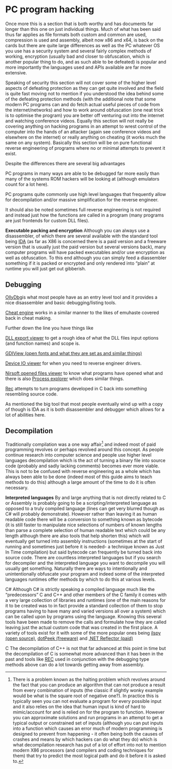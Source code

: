 # PC program hacking

Once more this is a section that is both worthy and has documents far longer than this one on just individual things. Much of what has been said thus far applies as file formats both custom and common are used, compression is used and assembly, albeit now x86 and x64, is back on the cards but there are quite large differences as well as the PC whatever OS you use has a security system and several fairly complex methods of working, encryption (usually bad and closer to obfuscation, which is another popular thing to do, and as such able to be defeated) is popular and more importantly the languages used and APIs available are far more extensive.

Speaking of security this section will not cover some of the higher level aspects of defeating protection as they can get quite involved and the field is quite fast moving not to mention if you understood the idea behind some of the defeating protection methods (with the additional note that some modern PC programs can and do fetch actual useful pieces of code from the internet/networks) and how to work around obfuscation (one neat trick is to optimise the program) you are better off venturing out into the internet and watching conference videos. Equally this section will not really be covering anything on hacking programs in an attempt to wrest control of the computer into the hands of an attacker (again see conference videos and elsewhere on the internet) or really anything on cheating (it works much the same on any system). Basically this section will be on pure functional reverse engineering of programs where no or minimal attempts to prevent it exist.

Despite the differences there are several big advantages

PC programs in many ways are able to be debugged far more easily than many of the systems ROM hackers will be looking at (although emulators count for a lot here).

PC programs quite commonly use high level languages that frequently allow for decompilation and/or massive simplification for the reverse engineer.

It should also be noted sometimes full reverse engineering is not required and instead just how the functions are called in a program (many programs are just frontends for custom DLL files).

**Executable packing and encryption** Although you can always use a disassembler, of which there are several available with the standard tool being [IDA](http://www.hex-rays.com/products/ida/index.shtml) (as far as X86 is concerned there is a paid version and a freeware version that is usually just the paid version but several versions back), many computer programs will have packed executables and/or use encryption as well as obfuscation. To this end although you can simply feed a diassembler something if it is packed or encrypted and only rendered into “plain” at runtime you will just get out gibberish.

## Debugging

[OllyDbg](http://www.ollydbg.de/)is what most people have as an entry level tool and it provides a nice disassembler and basic debugging/listing tools.

[Cheat engine](http://cheatengine.org/) works in a similar manner to the likes of emuhaste covered back in cheat making.

Further down the line you have things like

[DLL export viewer](http://www.nirsoft.net/utils/dll_export_viewer.html) to get a rough idea of what the DLL files input options (and function names) and scope is.

[GDIView (open fonts and what they are set as and similar things)](http://www.nirsoft.net/utils/gdi_handles.html)

[Device IO viewer](http://www.nirsoft.net/utils/device_io_view.html) for when you need to reverse engineer drivers.

[Nirsoft opened files viewer](http://www.nirsoft.net/utils/opened_files_view.html) to know what programs have opened what and there is also [Process explorer](http://technet.microsoft.com/en-us/sysinternals/bb896653) which does similar things.

[Rec](http://www.backerstreet.com/rec/rec.htm) attempts to turn programs developed in C back into something resembling source code.

As mentioned the big tool that most people eventually wind up with a copy of though is IDA as it is both disassembler and debugger which allows for a lot of abilities here.

## Decompilation

Traditionally compilation was a one way affair^[There is a problem known as the halting problem which revolves around the fact that you can produce an algorithm that can not produce a result from every combination of inputs (the classic if slightly wonky example would be what is the square root of negative one?). In practice this is typically seen you can not evaluate a program for every possible input and it also relies on the idea that human input is kind of hard to mimic/account for and is relied on for the program to function. However you can approximate solutions and run programs in an attempt to get a typical output or constrained set of inputs (although you can put inputs into a function which causes an error much of modern programming is designed to prevent from happening - it often being both the causes of crashes and means by which hackers can do what they do) which is what decompilation research has put of a lot of effort into not to mention modern X86 processors (and compilers and coding techniques for them) that try to predict the most logical path and do it before it is asked to.] and indeed most of paid programming revolves or perhaps revolved around this concept. As people continue research into computer science and people use higher level languages decompilation which is the act of turning a binary file into source code (probably and sadly lacking comments) becomes ever more viable. This is not to be confused with reverse engineering as a whole which has always been able to be done (indeed most of this guide aims to teach methods to do this) although a large amount of the time to do it is often necessary.

**Interpreted languages** By and large anything that is not directly related to C or Assembly is probably going to be a scripting/interpreted language as opposed to a truly compiled language (lines can get very blurred though as C# will probably demonstrate). However rather than leaving it as human readable code there will be a conversion to something known as bytecode (it is still faster to manipulate nice selections of numbers of known lengths than parse a complete selection of human readable text which could be any length although there are also tools that help shorten this) which will eventually get turned into assembly instructions (sometimes at the start of running and sometimes just before it is needed- a technique known as Just In Time compilation) but said bytecode can frequently be turned back into source code. There are countless interpreted languages but if you search for decompiler and the interpreted language you want to decompile you will usually get something. Naturally there are ways to intentionally and unintentionally obfuscate your program and indeed some of the interpreted languages runtimes offer methods by which to do this at various levels.

C# Although C# is strictly speaking a compiled language much like the “predecessors” C and C++ and other members of the C family it comes with a very large collection of libraries and runtimes (one of the main reasons for it to be created was to in fact provide a standard collection of them to stop programs having to have many and varied versions all over a system) which can be called upon by programs using the language. Knowing this several tools have been made to remove the calls and formulate how they are called leaving just the actual custom code that was created in the first place. A variety of tools exist for it with some of the more popular ones being [ilspy (open source)](http://wiki.sharpdevelop.net/ilspy.ashx), [dotPeek (freeware)](http://www.jetbrains.com/decompiler/) and [.NET Reflector (paid)](http://www.reflector.net/)

C The decompilation of C++ is not that far advanced at this point in time but the decompilation of C is somewhat more advanced than it has been in the past and tools like [REC](http://www.backerstreet.com/rec/rec.htm) used in conjunction with the debugging type methods above can do a lot towards getting away from assembly.